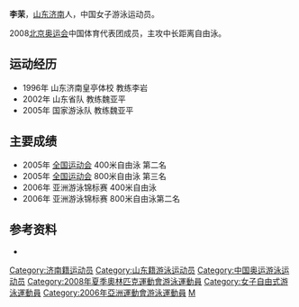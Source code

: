 {{otheruses|李依宸}}
{{Infobox Swimmer
| swimmername = 李茉
| image =
| imagesize =
| caption =
| fullname = 李茉
| nicknames =
| nationality = {{PRC}}
| strokes = 自由泳
| club = 山东游泳队
| collegeteam =
| birth_date = {{birth date and age|1990|1|21}}
| birth_place = [[山东|山东]][[济南|济南]]
| deathdate =
| deathplace =
| height = 176 cm
| weight = 75 kg
}}

'''李茉'''{{BD|1990年|1月21日}}，[[山东|山东]][[济南|济南]]人，中国女子游泳运动员。

2008[[2008年夏季奥林匹克运动会|北京奥运会]]中国体育代表团成员，主攻中长距离自由泳。

== 运动经历 ==

* 1996年 山东济南皇亭体校 教练李岩
* 2002年 山东省队 教练魏亚平
* 2005年 国家游泳队 教练魏亚平

== 主要成绩 ==

* 2005年 [[中华人民共和国第十届运动会|全国运动会]] 400米自由泳 第二名
* 2005年 [[中华人民共和国第十届运动会|全国运动会]] 800米自由泳 第三名
* 2006年 亚洲游泳锦标赛 400米自由泳
* 2006年 亚洲游泳锦标赛 800米自由泳第二名

== 参考资料 ==

<div class="references-small">
<references/>
* {{cite web|url=http://2008teamchina.olympic.cn/index.php/personview/persons/780|title=2008北京奥运会中国体育代表团成员名录|accessdate=2009-09-01|publisher=[[中国奥委会|中国奥委会]]|archive-date=2016-03-05|archive-url=https://web.archive.org/web/20160305100623/http://2008teamchina.olympic.cn/index.php/personview/persons/780|dead-url=no}}
</div>

{{游泳人物小作品}}
{{2008 China Olympic Swimming Team}}

{{DEFAULTSORT:Li Mo}}
[[Category:济南籍运动员|Category:济南籍运动员]]
[[Category:山东籍游泳运动员|Category:山东籍游泳运动员]]
[[Category:中国奥运游泳运动员|Category:中国奥运游泳运动员]]
[[Category:2008年夏季奧林匹克運動會游泳運動員|Category:2008年夏季奧林匹克運動會游泳運動員]]
[[Category:女子自由式游泳運動員|Category:女子自由式游泳運動員]]
[[Category:2006年亞洲運動會游泳運動員|Category:2006年亞洲運動會游泳運動員]]
[[Category:李姓|M]]